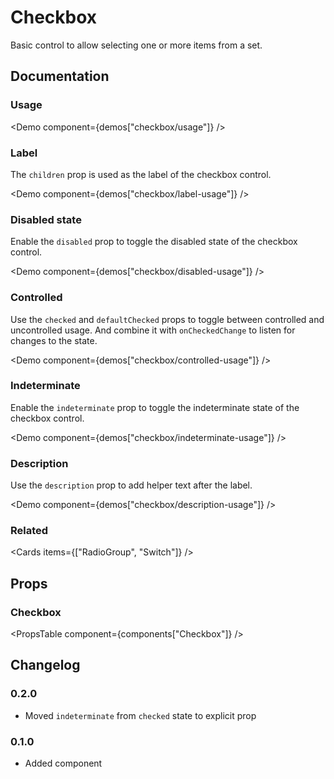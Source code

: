 
# Checkbox

Basic control to allow selecting one or more items from a set.

## Documentation

### Usage

<Demo component={demos["checkbox/usage"]} />

### Label

The `children` prop is used as the label of the checkbox control.

<Demo component={demos["checkbox/label-usage"]} />

### Disabled state

Enable the `disabled` prop to toggle the disabled state of the checkbox control.

<Demo component={demos["checkbox/disabled-usage"]} />

### Controlled

Use the `checked` and `defaultChecked` props to toggle between controlled and uncontrolled usage. And combine it with `onCheckedChange` to listen for changes to the state.

<Demo component={demos["checkbox/controlled-usage"]} />

### Indeterminate

Enable the `indeterminate` prop to toggle the indeterminate state of the checkbox control.

<Demo component={demos["checkbox/indeterminate-usage"]} />

### Description

Use the `description` prop to add helper text after the label.

<Demo component={demos["checkbox/description-usage"]} />

### Related

<Cards items={["RadioGroup", "Switch"]} />

## Props

### Checkbox

<PropsTable component={components["Checkbox"]} />

## Changelog

### 0.2.0

- Moved `indeterminate` from `checked` state to explicit prop

### 0.1.0

- Added component
